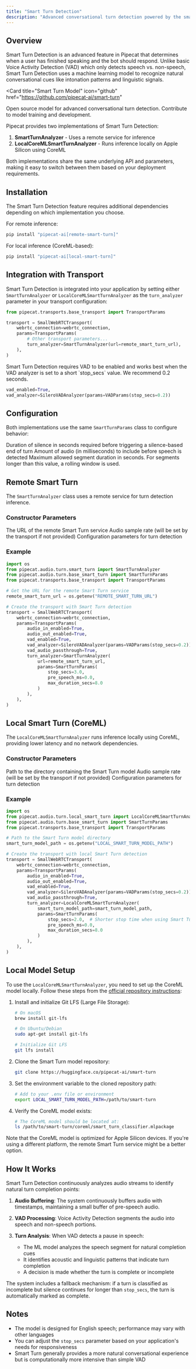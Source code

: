 ```yaml
---
title: "Smart Turn Detection"
description: "Advanced conversational turn detection powered by the smart-turn model"
---
```


## Overview

Smart Turn Detection is an advanced feature in Pipecat that determines when a user has finished speaking and the bot should respond. Unlike basic Voice Activity Detection (VAD) which only detects speech vs. non-speech, Smart Turn Detection uses a machine learning model to recognize natural conversational cues like intonation patterns and linguistic signals.

<Card
  title="Smart Turn Model"
  icon="github"
  href="https://github.com/pipecat-ai/smart-turn"
>
  Open source model for advanced conversational turn detection. Contribute to
  model training and development.
</Card>

Pipecat provides two implementations of Smart Turn Detection:

1. **SmartTurnAnalyzer** - Uses a remote service for inference
2. **LocalCoreMLSmartTurnAnalyzer** - Runs inference locally on Apple Silicon using CoreML

Both implementations share the same underlying API and parameters, making it easy to switch between them based on your deployment requirements.

## Installation

The Smart Turn Detection feature requires additional dependencies depending on which implementation you choose.

For remote inference:

```bash
pip install "pipecat-ai[remote-smart-turn]"
```

For local inference (CoreML-based):

```bash
pip install "pipecat-ai[local-smart-turn]"
```

## Integration with Transport

Smart Turn Detection is integrated into your application by setting either `SmartTurnAnalyzer` or `LocalCoreMLSmartTurnAnalyzer` as the `turn_analyzer` parameter in your transport configuration:

```python
from pipecat.transports.base_transport import TransportParams

transport = SmallWebRTCTransport(
    webrtc_connection=webrtc_connection,
    params=TransportParams(
        # Other transport parameters...
        turn_analyzer=SmartTurnAnalyzer(url=remote_smart_turn_url),
    ),
)
```

<Tip>
  Smart Turn Detection requires VAD to be enabled and works best when the VAD analyzer is set to a short `stop_secs` value. We recommend 0.2 seconds.

```python
vad_enabled=True,
vad_analyzer=SileroVADAnalyzer(params=VADParams(stop_secs=0.2))
```

</Tip>

## Configuration

Both implementations use the same `SmartTurnParams` class to configure behavior:

<ParamField path="stop_secs" type="float" default="3.0">
  Duration of silence in seconds required before triggering a silence-based end
  of turn
</ParamField>

<ParamField path="pre_speech_ms" type="float" default="0.0">
  Amount of audio (in milliseconds) to include before speech is detected
</ParamField>

<ParamField path="max_duration_secs" type="float" default="8.0">
  Maximum allowed segment duration in seconds. For segments longer than this
  value, a rolling window is used.
</ParamField>

## Remote Smart Turn

The `SmartTurnAnalyzer` class uses a remote service for turn detection inference.

### Constructor Parameters

<ParamField path="url" type="str" required>
  The URL of the remote Smart Turn service
</ParamField>

<ParamField path="sample_rate" type="Optional[int]" default="None">
  Audio sample rate (will be set by the transport if not provided)
</ParamField>

<ParamField path="params" type="SmartTurnParams" default="SmartTurnParams()">
  Configuration parameters for turn detection
</ParamField>

### Example

```python
import os
from pipecat.audio.turn.smart_turn import SmartTurnAnalyzer
from pipecat.audio.turn.base_smart_turn import SmartTurnParams
from pipecat.transports.base_transport import TransportParams

# Get the URL for the remote Smart Turn service
remote_smart_turn_url = os.getenv("REMOTE_SMART_TURN_URL")

# Create the transport with Smart Turn detection
transport = SmallWebRTCTransport(
    webrtc_connection=webrtc_connection,
    params=TransportParams(
        audio_in_enabled=True,
        audio_out_enabled=True,
        vad_enabled=True,
        vad_analyzer=SileroVADAnalyzer(params=VADParams(stop_secs=0.2)),
        vad_audio_passthrough=True,
        turn_analyzer=SmartTurnAnalyzer(
            url=remote_smart_turn_url,
            params=SmartTurnParams(
                stop_secs=3.0,
                pre_speech_ms=0.0,
                max_duration_secs=8.0
            )
        ),
    ),
)
```

## Local Smart Turn (CoreML)

The `LocalCoreMLSmartTurnAnalyzer` runs inference locally using CoreML, providing lower latency and no network dependencies.

### Constructor Parameters

<ParamField path="smart_turn_model_path" type="str" required>
  Path to the directory containing the Smart Turn model
</ParamField>

<ParamField path="sample_rate" type="Optional[int]" default="None">
  Audio sample rate (will be set by the transport if not provided)
</ParamField>

<ParamField path="params" type="SmartTurnParams" default="SmartTurnParams()">
  Configuration parameters for turn detection
</ParamField>

### Example

```python
import os
from pipecat.audio.turn.local_smart_turn import LocalCoreMLSmartTurnAnalyzer
from pipecat.audio.turn.base_smart_turn import SmartTurnParams
from pipecat.transports.base_transport import TransportParams

# Path to the Smart Turn model directory
smart_turn_model_path = os.getenv("LOCAL_SMART_TURN_MODEL_PATH")

# Create the transport with local Smart Turn detection
transport = SmallWebRTCTransport(
    webrtc_connection=webrtc_connection,
    params=TransportParams(
        audio_in_enabled=True,
        audio_out_enabled=True,
        vad_enabled=True,
        vad_analyzer=SileroVADAnalyzer(params=VADParams(stop_secs=0.2)),
        vad_audio_passthrough=True,
        turn_analyzer=LocalCoreMLSmartTurnAnalyzer(
            smart_turn_model_path=smart_turn_model_path,
            params=SmartTurnParams(
                stop_secs=2.0,  # Shorter stop time when using Smart Turn
                pre_speech_ms=0.0,
                max_duration_secs=8.0
            )
        ),
    ),
)
```

## Local Model Setup

To use the `LocalCoreMLSmartTurnAnalyzer`, you need to set up the CoreML model locally. Follow these steps from the [official repository instructions](https://github.com/pipecat-ai/smart-turn/blob/main/coreml/README.md):

1. Install and initialize Git LFS (Large File Storage):

   ```bash
   # On macOS
   brew install git-lfs

   # On Ubuntu/Debian
   sudo apt-get install git-lfs

   # Initialize Git LFS
   git lfs install
   ```

2. Clone the Smart Turn model repository:

   ```bash
   git clone https://huggingface.co/pipecat-ai/smart-turn
   ```

3. Set the environment variable to the cloned repository path:

   ```bash
   # Add to your .env file or environment
   export LOCAL_SMART_TURN_MODEL_PATH=/path/to/smart-turn
   ```

4. Verify the CoreML model exists:
   ```bash
   # The CoreML model should be located at:
   ls /path/to/smart-turn/coreml/smart_turn_classifier.mlpackage
   ```

Note that the CoreML model is optimized for Apple Silicon devices. If you're using a different platform, the remote Smart Turn service might be a better option.

## How It Works

Smart Turn Detection continuously analyzes audio streams to identify natural turn completion points:

1. **Audio Buffering**: The system continuously buffers audio with timestamps, maintaining a small buffer of pre-speech audio.

2. **VAD Processing**: Voice Activity Detection segments the audio into speech and non-speech portions.

3. **Turn Analysis**: When VAD detects a pause in speech:
   - The ML model analyzes the speech segment for natural completion cues
   - It identifies acoustic and linguistic patterns that indicate turn completion
   - A decision is made whether the turn is complete or incomplete

The system includes a fallback mechanism: if a turn is classified as incomplete but silence continues for longer than `stop_secs`, the turn is automatically marked as complete.

## Notes

- The model is designed for English speech; performance may vary with other languages
- You can adjust the `stop_secs` parameter based on your application's needs for responsiveness
- Smart Turn generally provides a more natural conversational experience but is computationally more intensive than simple VAD
